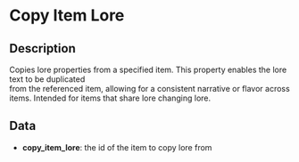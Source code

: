 # Copy Item Lore

## Description

 Copies lore properties from a specified item. This property enables the lore text to be duplicated  
from the referenced item, allowing for a consistent narrative or flavor across items. Intended for items that share lorechanging lore.

## Data

- **copy_item_lore**: the id of the item to copy lore from

